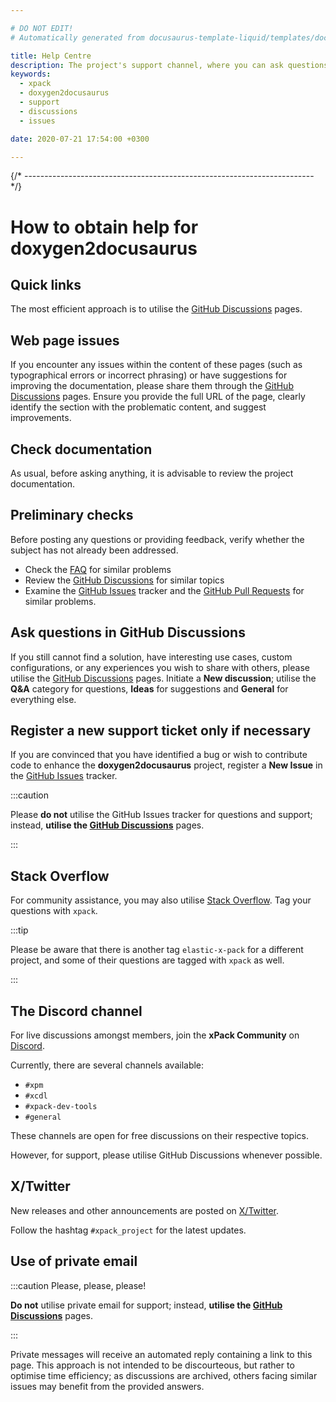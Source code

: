 ```yaml
---

# DO NOT EDIT!
# Automatically generated from docusaurus-template-liquid/templates/docusaurus.

title: Help Centre
description: The project's support channel, where you can ask questions, start discussions, and report issues.
keywords:
  - xpack
  - doxygen2docusaurus
  - support
  - discussions
  - issues

date: 2020-07-21 17:54:00 +0300

---
```



{/* ------------------------------------------------------------------------ */}

# How to obtain help for doxygen2docusaurus

## Quick links

The most efficient approach is to utilise the
[GitHub Discussions](https://github.com/xpack/doxygen2docusaurus-cli-ts/discussions)
pages.

## Web page issues

If you encounter any issues within the content of these pages (such as typographical errors or
incorrect phrasing) or have suggestions for improving the documentation,
please share them through the
[GitHub Discussions](https://github.com/xpack/doxygen2docusaurus-cli-ts/discussions)
pages.
Ensure you provide the full URL of the page, clearly identify the
section with the problematic content, and suggest improvements.

## Check documentation

As usual, before asking anything, it is advisable to review the project
documentation.

<ProjectDocumentation/>

## Preliminary checks

Before posting any questions or providing feedback,
verify whether the subject has not already been addressed.

- Check the [FAQ](/docs/faq/)
for similar problems
- Review the [GitHub Discussions](https://github.com/xpack/doxygen2docusaurus-cli-ts/discussions) for
similar topics
- Examine the [GitHub Issues](https://github.com/xpack/doxygen2docusaurus-cli-ts/issues)
tracker and the
[GitHub Pull Requests](https://github.com/xpack/doxygen2docusaurus-cli-ts/pulls)
for similar problems.

## Ask questions in GitHub Discussions

If you still cannot find a solution, have interesting use cases,
custom configurations, or any experiences you wish to share with
others, please 
utilise the [GitHub Discussions](https://github.com/xpack/doxygen2docusaurus-cli-ts/discussions)
pages.
Initiate a **New discussion**; utilise the **Q&A** category for questions,
**Ideas** for suggestions and **General** for everything else.

## Register a new support ticket only if necessary

If you are convinced that you have identified a bug
or wish to contribute code to enhance the
**doxygen2docusaurus**
project, register a **New Issue** in the
[GitHub Issues](https://github.com/xpack/doxygen2docusaurus-cli-ts/issues)
tracker.

:::caution

Please **do not** utilise the GitHub Issues tracker
for questions and support; instead, **utilise the
[GitHub Discussions](https://github.com/xpack/doxygen2docusaurus-cli-ts/discussions)** pages.

:::

## Stack Overflow

For community assistance, you may also utilise
[Stack Overflow](https://stackoverflow.com/).
Tag your questions with `xpack`.

:::tip

Please be aware that there is another tag `elastic-x-pack` for a different
project, and some of their questions are tagged with `xpack` as well.

:::

## The Discord channel

For live discussions amongst members, join the **xPack Community** on
[Discord](https://discord.com/invite/kbzWaJerFG).

Currently, there are several channels available:

- `#xpm`
- `#xcdl`
- `#xpack-dev-tools`
- `#general`

These channels are open for free discussions on their respective topics.

However, for support, please utilise GitHub Discussions whenever possible.

## X/Twitter

New releases and other announcements are posted on
[X/Twitter](https://twitter.com/xpack_project).

Follow the hashtag `#xpack_project` for the latest updates.

## Use of private email

:::caution Please, please, please!

**Do not** utilise
private email for support; instead, **utilise the
[GitHub Discussions](https://github.com/xpack/doxygen2docusaurus-cli-ts/discussions)** pages.

:::

Private messages will receive an automated reply containing a link
to this page. This approach is not intended to be discourteous, but
rather to optimise time efficiency; as discussions are archived,
others facing similar issues may benefit from the provided answers.
